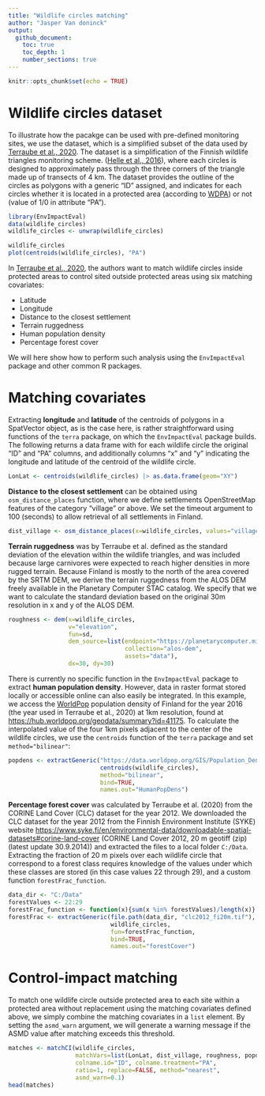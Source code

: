 ```yaml
---
title: "Wildlife circles matching"
author: "Jasper Van doninck"
output: 
  github_document:
    toc: true
    toc_depth: 1
    number_sections: true
---
```


```r
knitr::opts_chunk$set(echo = TRUE)
```

# Wildlife circles dataset

To illustrate how the \code{EnvImpactEval} pacakge can be used with pre-defined monitoring sites, we use the \code{wildlife_circles} dataset, which is a simplified subset of the data used by [Terraube et al., 2020](https://www.nature.com/articles/s41467-020-16792-7). The \code{wildlife_circles} dataset is a simplification of the Finnish wildlife triangles monitoring scheme. ([Helle et al., 2016](https://cdnsciencepub.com/doi/10.1139/cjfr-2015-0454)), where each circles is designed to approximately pass through the three corners of the triangle made up of transects of 4 km. The \code{wildlife_circles} dataset provides the outline of the circles as polygons with a generic "ID" assigned, and indicates for each circles whether it is located in a protected area (according to [WDPA](https://www.protectedplanet.net/en/thematic-areas/wdpa?tab=WDPA)) or not (value of 1/0 in attribute "PA").


```r
library(EnvImpactEval)
data(wildlife_circles)
wildlife_circles <- unwrap(wildlife_circles)

wildlife_circles
plot(centroids(wildlife_circles), "PA")
```

In [Terraube et al., 2020](https://www.nature.com/articles/s41467-020-16792-7), the authors want to match wildlife circles inside protected areas to control sited outside protected areas using six matching covariates:

* Latitude
* Longitude
* Distance to the closest settlement
* Terrain ruggedness
* Human population density
* Percentage forest cover

We will here show how to perform such analysis using the `EnvImpactEval` package and other common R packages.

# Matching covariates

Extracting **longitude** and **latitude** of the centroids of polygons in a SpatVector object, as is the case here, is rather straightforward using functions of the `terra` package, on which the `EnvImpactEval` package builds. The following returns a data frame with for each wildlife circle the original "ID" and "PA" columns, and additionally columns "x" and "y" indicating the longitude and latitude of the centroid of the wildlife circle.

```r
LonLat <- centroids(wildlife_circles) |> as.data.frame(geom="XY")
```

**Distance to the closest settlement** can be obtained using `osm_distance_places` function, where we define settlements OpenStreetMap features of the category "village" or above. We set the timeout argument to 100 (seconds) to allow retrieval of all settlements in Finland.

```r
dist_village <- osm_distance_places(x=wildlife_circles, values="village+", timeout=100, osm_bbox = "Finland")
```

**Terrain ruggedness** was by Terraube et al. defined as the standard deviation of the elevation within the wildlife triangles, and was included because large carnivores were expected to reach higher densities in more rugged terrain. Because Finland is mostly to the north of the area covered by the SRTM DEM, we derive the terrain ruggedness from the ALOS DEM freely available in the Planetary Computer STAC catalog. We specify that we want to calculate the standard deviation based on the original 30m resolution in x and y of the ALOS DEM.

```r
roughness <- dem(x=wildlife_circles,
                 v="elevation",
                 fun=sd,
                 dem_source=list(endpoint="https://planetarycomputer.microsoft.com/api/stac/v1",
                                 collection="alos-dem",
                                 assets="data"),
                 dx=30, dy=30)
```

There is currently no specific function in the `EnvImpactEval` package to extract **human population density**. However, data in raster format stored locally or accessible online can also easily be integrated. In this example, we access the [WorldPop](https://hub.worldpop.org/) population density of Finland for the year 2016 (the year used in Terraube et al., 2020) at 1km resolution, found at <https://hub.worldpop.org/geodata/summary?id=41175>. To calculate the interpolated value of the four 1km pixels adjacent to the center of the wildlife circles, we use the `centroids` function of the `terra` package and set `method="bilinear"`:  

```r
popdens <- extractGeneric("https://data.worldpop.org/GIS/Population_Density/Global_2000_2020_1km/2016/FIN/fin_pd_2016_1km.tif", 
                          centroids(wildlife_circles),
                          method="bilinear",
                          bind=TRUE,
                          names.out="HumanPopDens")
```

**Percentage forest cover** was calculated by Terraube et al. (2020) from the CORINE Land Cover (CLC) dataset for the year 2012. We downloaded the CLC dataset for the year 2012 from the Finnish Environment Institute (SYKE) website <https://www.syke.fi/en/environmental-data/downloadable-spatial-datasets#corine-land-cover> (CORINE Land Cover 2012, 20 m geotiff (zip) (latest update 30.9.2014)) and extracted the files to a local folder `C:/Data`. Extracting the fraction of 20 m pixels over each wildlife circle that correspond to a forest class requires knowledge of the values under which these classes are stored (in this case values 22 through 29), and a custom function `forestFrac_function`. 

```r
data_dir <- "C:/Data"
forestValues <- 22:29
forestFrac_function <- function(x){sum(x %in% forestValues)/length(x)}
forestFrac <- extractGeneric(file.path(data_dir, "clc2012_fi20m.tif"),
                             wildlife_circles,
                             fun=forestFrac_function,
                             bind=TRUE,
                             names.out="forestCover")
```


# Control-impact matching

To match one wildlife circle outside protected area to each site within a protected area without replacement using the matching covariates defined above, we simply combine the matching covariates in a `list` element. By setting the `asmd_warn` argument, we will generate a warning message if the ASMD value after matching exceeds this threshold. 

```r
matches <- matchCI(wildlife_circles, 
                   matchVars=list(LonLat, dist_village, roughness, popdens, forestFrac), 
                   colname.id="ID", colname.treatment="PA",
                   ratio=1, replace=FALSE, method="nearest",
                   asmd_warn=0.1)
head(matches)
```


